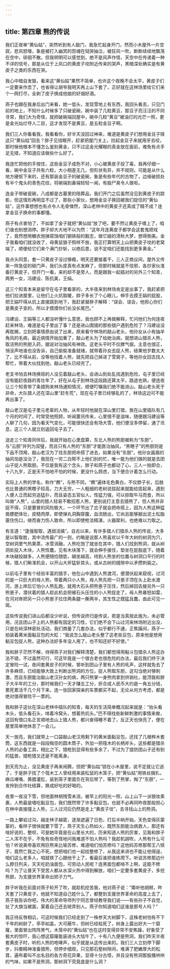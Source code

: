 ```yaml
---
---
---
```

title: 第四章 熊的传说
---




我们正夜审“黄仙姑”，突然听到有人敲门，我急忙起身开门，然而小木屋外一片空寂，悲风怒嚎，象是被打入幽冥的怨魂在恸哭抽泣，被狂风一吹，断断续续地飘荡在空中，徘徊不散。但我明明可以感觉到，绝不是风声作怪，天空中在传递着一种不详的信号，那是从位于上风口的黄皮子坟附近传来的哭声，黑暗深处确实是有黄皮子之类的东西在哭。

我心中暗自发狠，看来这“黄仙姑”果然不简单，也许这个夜晚不会太平，黄皮子们一定要来作祟了，也省得让胡爷我明天再上山下套了，正好就在这林场里给它们来个一网打尽，全剥了皮子换成他娘的好烟好酒。

燕子也跟在我身后出门来看，她一低头，发现雪地上有东西，我回头看去，只见门前的地上，不知什么时候多了只破瓷碗，碗中装了几粒黄豆，那豆子亮汪汪的不同寻常，我们大为奇怪，就把破碗端回屋中，碗中几粒“黄豆”被油灯的光芒一照，更是金光灿烂夺人二目，这才发现不是黄豆，是五粒金豆子啊。

我们三人你看看我，我看看你，好半天没回过神来，难道是黄皮子们想用金豆子赎这只“黄仙姑”回去？胖子见钱眼开，赶紧把屋门关上，捡起金豆子来就用牙去咬，那时候他根本不懂怎么鉴别黄金，只不过这金光耀眼的真金放在面前，难免有点手足无措，不知道应该做些什么好了。

我连忙把他的手按住，这些金豆子成色不对，小心被黄皮子投了毒，我再仔细一看，碗中金豆子共有六粒，大小相差无几，但形状有异，并不规则，可能是从什么地方硬抠下来的，还有那装金豆子的破瓷碗，象是有些年代的古物了，边缘破损处有半个鬼头的青色花纹，将碗端到鼻端轻轻一闻，有股尸臭令人做呕。

连金子带破瓷碗，八成都是古墓里的陪葬品，我们开门之后虽然没见到黄皮子的踪影，但这情形再明显不过了，那些小家伙，想用金豆子换回被我们捉住的“黄仙姑”，这件事想想也有点令人毛骨悚然，深山老林中的黄皮子还真成了精不成？连拿金豆子换命的事都懂。

燕子有点害怕了，不如拿了金子就把“黄仙姑”放了吧，要不然让黄皮子缠上了，咱们谁也别想消停。胖子却大大地不以为然：“这年月连黄皮子都学会这套鬼把戏了，竟然想用糖衣炮弹腐蚀咱们钢铁般的毅志，做它娘的清秋大梦，想得倒美。金子我看咱们就没收了，母黄鼠狼子照样不放，我正打算明天上山把黄皮子坟的老窝端了，顺便给它们来个满门抄斩，以绝后患，说不定咱们还能找到更多黄金。”

我点头同意，套一只黄皮子没过够瘾，明天还要接着干，三人正商议间，屋外又传来一阵急促的砸门声，我们头皮真有点发麻了，但那时候就是不信邪，各抄家伙准备打黄皮子，但开门一看，来的却不是旁人，而是跟我一起插对的另外三个知青，两男一女，冯建设、陈抗美，王绢。

这三个知青本来是留守在屯子里看家的，大半夜来到林场肯定是出事了，我赶紧把他们拉进屋里，让他们上火炕取暖，胖子多长了个心眼儿，伸手去摸王娟的屁股，把王娟吓得从炕上直接跳到地下，我赶紧替胖子解释：“误会、误会，他担心你们是黄皮子变的，所以才摸摸你们长没长尾巴。”

冯建设、王娟等三人都没听懂什么意思，我也顾不上再做解释，忙问他们为何连夜赶来林场，难道是屯子里出了事？还是进山围猎的那些猎户遇到危险了？冯建设没再耽搁，立刻把事情原由说了出来，原来看守林场的敲山老头，他孙女从小有抽羊角风的毛病，最近病情开始加重了，敲山老头为了给她治病，就想进山猎杀人熊，取活熊的熊胆入药，据说对治抽风有神效。这老头平时不仅脾气倔，主意也很正，悄没声地谁也没告诉，自己偷偷准备就绪，就带着孙女去捉人熊，结果他岁数太大了，比不得从前，没等他找着人熊，就先把自己掉进了雪窝子，等他孙女回去找人帮忙，带着大伙找到他，敲山老头已经完了。

老支书怕去林场换班的人没见着敲山老头，会进山到处乱找遇到危险，屯子里已经没有能赶夜路的青壮年了，好在从屯子到林场这段路还算太平，路途也熟，便连夜让三个知青带了条猎狗来林场通知情况，顺便叮嘱我们绝不能进山，敲山老头死于非命，大队猎人还在深山里“赶冬荒”，现在屯子里已经够乱的了，林场这边可不能再出事了。

敲山老汉是屯子里元老辈的人物，从年轻时他就在深山里打猎，我在山里插队有几个月的时间了，时常受他照顾，听闻噩讯传来，心里很不是滋味，随便跟冯建设等人聊了几句，因为看天气变化，可能很快还会有场大雪，他们便没多停留，通了讯息，这三个人就立刻返回屯子去了。

送走三个知青同伴后，我就开始在心里盘算，东北人熊的熊胆被称为“东胆”，与“云胆”并列为双璧，而且只有人熊的“东胆”才能医治抽风，“黑瞎子”的熊胆则是下品不顶用，敲山老汉为了找东胆把命搭了进去，如果没有“东胆”，他孙女画眉的抽风怕是没治了，我现在一穷二白帮不上他们别的忙，唯一能为他们做的就是去团山子捉人熊取胆。不仅是我有这个念头，胖子和燕子也都动了心，三人一拍即合，十八九岁，正是天不怕地不怕的时候，更没什么顾虑，当下便合计着怎么行动。

实际上人熊的学名，称作“羆”，与熊不同，“羆”遍体毛色黄白，不仅脖子长，后肢也比普通的黑瞎子较高，力大无穷，一人粗细的老树说拔起来就能给拔起来，遇到人便人立而起穷追猛扑，而且姿态五官似人，性猛力强，可以掠取牛马而食，所以叫做“人熊”，山里的猎人轻易不敢招惹人熊，更别说打主意去猎熊了，但人熊并非捉不得，只是要冒的风险极大，一个环节出了岔子就会把命搭上，因为人熊这种猛兽膘肥体壮，皮糙肉厚，即使弹丸洞胸穿腹，血流肠出，它尚且能够掘出泥土松脂塞住伤口，继而奋力伤人致命，所以即使枪法精湛，火器犀利，也绝难以力取之。

有言道：“逢强智取，遇弱活擒”。自古以来，有许多猎人们猎杀人熊的传说，大多是以智取胜，其中流传最广的一则，约略是说那人熊喜欢以千年大树的树洞为穴，空树洞里气热熏蒸，冰雪消融，人熊吃饱了就坐在其中，猎人们找到熊洞，就从树洞处投入木块，人熊性蠢，见有木块落下，就会伸手接住，垫坐在屁股底下，随着木块越投越多，人熊便随捡随垫，越坐越高，待到人熊坐的位置与树洞口平行的时候，猎人们瞅准机会，以开山大斧猛斩其头，或从古树的缝隙中以矛攒刺毙之。

以前屯子里有个经验丰富的猎手，他在山中遇到人熊渡河，便潜伏起来窥视，过河的是一只巨大的母人熊，带着两只小人熊，母人熊先把一只崽子顶在头上赴水渡河，游上岸后它怕小人熊乱跑，就用大石头把熊崽子压住，然后掉回去接另外一只熊崽子，潜伏着的猎人趁此机会把被石头压住的小人熊捉走了，母人熊暴怒如雷，在河对岸把另一只小熊崽子拉住两条腿一撕两半，其生性之既猛且蠢，由此可见一斑。

这些传说我们进山后都没少听说，但传说终归是传说，若是当真按此施为，未必管用，况且团山子上的人熊都有固定的习性，它们绝不会下山过河来林场附近出没，只是在岭深林密处活动，我们商量了几套办法，似乎都行不通，正焦躁间，燕子一拍装着黄米面黏豆包的大缸：“我说怎么敲山老头整了这老些豆包，原来他是想用黏豆包捉人熊，这种办法好多年没人用了，也不知还好不好使。”

我和胖子茫然不解，待得燕子对我们解释清楚，我们都觉得用黏斗包猎杀人熊这办法不错，不过虽然可行，可这毕竟是一个很古老也很危险的办法，最后我们终于决定冒险一试，夜间套黄皮子的时候，曾听到团山子里有人熊的吼声，这样就免去了许多麻烦，已经能够大致上判断出熊洞的方位，捉人熊取东胆，这勾当绝对够刺激，而且东胆能治敲山老汉孙女的病，两只熊掌一身熊肉拿到供销社，能顶我和胖子大半年的工分，那时候我们一天才赚五工分，折合成人民币大约是一角五分钱，累死累活干几个月下来，连一张回家探亲的车票都买不起，无论从何方考虑，都是绝对值得冒险干一票的。

我和胖子这伙在深山老林中插队的知青，每天的生活简单概况起来就是：“抬头看木头，低头看石头，啃着冷窝头，想着热炕头。”巴不得找些新鲜刺激的事情来做，这回有借口名正言顺地去山上猎人熊，都兴奋得睡不着了，反正天也快亮了，便在屋里简单地休息了一会儿。

天一放亮，我们就带上一口袋敲山老汉用剩下的黄米面黏豆包，还找了几根桦木套筒，这东西就是一段段掏空的圆木筒子，外加一把筏木的长柄斧头，这些都是猎杀人熊的必备工具，相比之下，猎枪到显得有些多余了，不过为了提防团山子还有别的猛兽，猎枪猎叉还是不能离身。

到天亮为止，没见黄皮子再来闹腾，但把“黄仙姑”锁在小木屋里，说不定就让它逃了，于是胖子找了个筏木工人曾经用来装松鼠的木笼子，把“黄仙姑”用铁丝捆扎，麻瓜堵嘴、黄腊灌肛，装到笼子里面负在背后带了，等割了熊掌，掏了“东胆”，一发拎到合作社结算，换成好吃的好喝的。

夜里一夜没下雪，但地面林梢残雪未消，被早上的阳光一照，山上山下一派银妆素裹，人熊最是嗜吃黏豆包，我们既然带了许多黏豆包，也就不必再同昨夜那般担心在林中直接撞上人熊，三人过河后仍然是走上“黄皮子坟”，去寻找山上的熊洞。

一路上攀岩过沟，越走林子越密，逐渐遮遍了日色，打后半晌开始，天色变得灰蒙蒙的，看样子很快就要下雪了，燕子天生心热如火，既然东胆能治病救人，那还有啥好说的，整呗，可是她毕竟是在山里长大的，历来知道人熊的厉害，见我和胖子二人浑不在乎，不免有些奇怪地问我难道不怕人熊吗？我趁机胡吹，人熊有什么可怕？听说美帝喜欢用巨熊来比喻苏修，难道咱们怕苏修吗？这他妈苏修那帮王八犊子，竟然亡我之心不死，想把咱们也一起给整修了，从我这来讲也不能让他得逞，咱们这么老多人，咱就铁了心跟他干上了，看最后谁把谁练爬下。听说苏修那边什么脖日列夫，天天吃奶油面包，可劳动人民呢？连黑面包都啃不上啊，这能不修吗？为了让普天下受苦人都从水深火热中得到解放，咱们一定要多套黄皮子，多挖熊胆，为支援世界革命出把子力气。

胖子听我在前面对燕子轮开了吹，就趁机挖苦我，他对燕子说：“甭听他胡掰，昨天套了只黄皮子，他就不知道自己姓什么了，都整到支援世界革命的高度上去了，燕子我告诉你吧，伟大的革命导师列宁同志曾经教导我们说——有些孙子不自觉，扯了大旗当被面，蒙着自己还去唬弄别人。燕子你知道咱们这谁是那号人吗？”

我正待反唇相讥，可这时候我们已经走到了一株参天大树脚下，这株老树怕有不下千年的树龄了，亭亭如盖，大可蔽牛，但树已经枯死了，树身上露出好大一个窟窿，里面冒出阵阵黑气，木笼中的“黄仙姑”也在这时变得异常不安焦躁，好象受了极大的惊吓，我心想这窟窿能装进头大牯牛了，十有八九便是熊洞，我们昨天半夜套黄皮子时，听的人熊的咆哮声，似乎就是从这传出来的。我们三人立刻停下脚步，抖擞精神准备猎熊，但停步细观，只见那石壑树隙间，堆满了肥嫩厚大的松茸，遍布着叫不出名目的各方奇花异果，显得十分古怪，并且没有熊洞那股搔哄哄的气味，如果不是熊洞，那树洞下究竟底是什么洞？